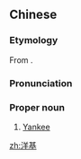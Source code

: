 ==Chinese==
{{zh-forms}}

===Etymology===
From {{etyl|en|zh}} {{m|en|Yankee}}.

===Pronunciation===
{{zh-pron
|m=Yángjī
|c=joeng4 gei1
|cat=pn
}}

===Proper noun===
{{zh-proper noun}}

# [[Yankee]]

[[zh:洋基]]